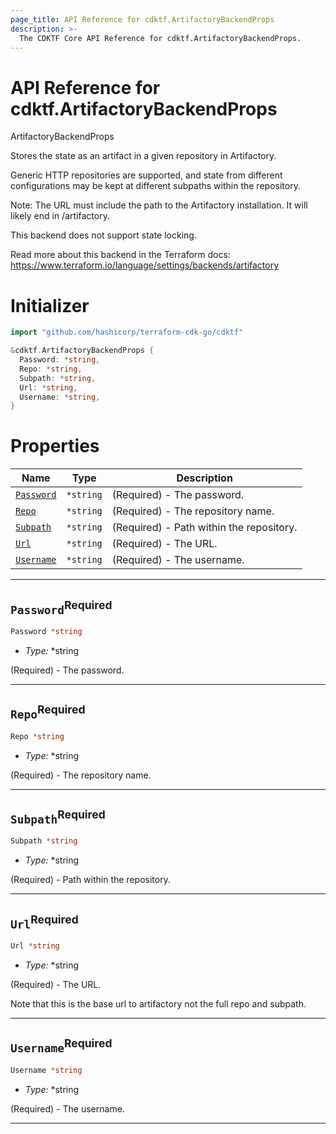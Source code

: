 ```yaml
---
page_title: API Reference for cdktf.ArtifactoryBackendProps
description: >-
  The CDKTF Core API Reference for cdktf.ArtifactoryBackendProps.
---
```


<!-- This file is generated through yarn generate-docs -->

# API Reference for cdktf.ArtifactoryBackendProps

   ArtifactoryBackendProps <a name="ArtifactoryBackendProps" id="cdktf.ArtifactoryBackendProps"></a>
  
  Stores the state as an artifact in a given repository in Artifactory.
  
  Generic HTTP repositories are supported, and state from different configurations
  may be kept at different subpaths within the repository.
  
  Note: The URL must include the path to the Artifactory installation.
  It will likely end in /artifactory.
  
  This backend does not support state locking.
  
  Read more about this backend in the Terraform docs:
  https://www.terraform.io/language/settings/backends/artifactory
  
  # Initializer <a name="Initializer" id="cdktf.ArtifactoryBackendProps.Initializer"></a>
  
  ```go
  import "github.com/hashicorp/terraform-cdk-go/cdktf"
  
  &cdktf.ArtifactoryBackendProps {
  	Password: *string,
  	Repo: *string,
  	Subpath: *string,
  	Url: *string,
  	Username: *string,
  }
  ```
  
  # Properties <a name="Properties" id="Properties"></a>
  
  | **Name** | **Type** | **Description** |
  | --- | --- | --- |
  | <code><a href="#cdktf.ArtifactoryBackendProps.property.password">Password</a></code> | <code>*string</code> | (Required) - The password. |
  | <code><a href="#cdktf.ArtifactoryBackendProps.property.repo">Repo</a></code> | <code>*string</code> | (Required) - The repository name. |
  | <code><a href="#cdktf.ArtifactoryBackendProps.property.subpath">Subpath</a></code> | <code>*string</code> | (Required) - Path within the repository. |
  | <code><a href="#cdktf.ArtifactoryBackendProps.property.url">Url</a></code> | <code>*string</code> | (Required) - The URL. |
  | <code><a href="#cdktf.ArtifactoryBackendProps.property.username">Username</a></code> | <code>*string</code> | (Required) - The username. |
  
  ---
  
  ## `Password`<sup>Required</sup> <a name="Password" id="cdktf.ArtifactoryBackendProps.property.password"></a>
  
  ```go
  Password *string
  ```
  
  - *Type:* *string
  
  (Required) - The password.
  
  ---
  
  ## `Repo`<sup>Required</sup> <a name="Repo" id="cdktf.ArtifactoryBackendProps.property.repo"></a>
  
  ```go
  Repo *string
  ```
  
  - *Type:* *string
  
  (Required) - The repository name.
  
  ---
  
  ## `Subpath`<sup>Required</sup> <a name="Subpath" id="cdktf.ArtifactoryBackendProps.property.subpath"></a>
  
  ```go
  Subpath *string
  ```
  
  - *Type:* *string
  
  (Required) - Path within the repository.
  
  ---
  
  ## `Url`<sup>Required</sup> <a name="Url" id="cdktf.ArtifactoryBackendProps.property.url"></a>
  
  ```go
  Url *string
  ```
  
  - *Type:* *string
  
  (Required) - The URL.
  
  Note that this is the base url to artifactory not the full repo and subpath.
  
  ---
  
  ## `Username`<sup>Required</sup> <a name="Username" id="cdktf.ArtifactoryBackendProps.property.username"></a>
  
  ```go
  Username *string
  ```
  
  - *Type:* *string
  
  (Required) - The username.
  
  ---
  
